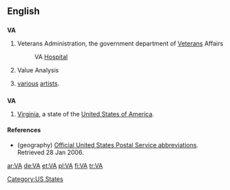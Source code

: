 {{see|Appendix:Variations of "va"‎}}

==English==

==={{initialism}}===
{{wikipedia}}
'''VA'''

# {{US|government}} Veterans Administration, the government department of [[Veteran]]s Affairs 
#: VA [[hospital|Hospital]]
# {{management}} Value Analysis
# {{music}} [[various]] [[artist]]s.

==={{abbreviation}}===
'''VA'''

# {{geography}} [[Virginia]], a state of the [[United States of America]].

====References====
* (geography) [http://www.usps.com/ncsc/lookups/abbreviations.html Official United States Postal Service abbreviations]. Retrieved 28 Jan 2006.

[[Category:US States]]

[[ar:VA]]
[[de:VA]]
[[et:VA]]
[[pl:VA]]
[[fi:VA]]
[[tr:VA]]